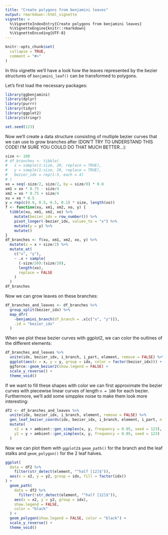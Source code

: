 ```yaml
---
title: "Create polygons from benjamini leaves"
output: rmarkdown::html_vignette
vignette: >
  %\VignetteIndexEntry{Create polygons from benjamini leaves}
  %\VignetteEngine{knitr::rmarkdown}
  %\VignetteEncoding{UTF-8}
---
```


```r
knitr::opts_chunk$set(
  collapse = TRUE,
  comment = "#>"
)
```

In this vignette we'll have a look how the leaves represented by the bezier 
structures of `benjamini_leaf()` can be transformed to polygons.

Let's first load the necessary packages:


```r
library(ggbenjamini)
library(dplyr)
library(purrr)
library(tidyr)
library(ggplot2)
library(stringr)

set.seed(123)
```

Now we'll create a data structure consisting of multiple bezier curves that we can use to grow branches after (DON'T TRY TO UNDERSTAND THIS CODE! I'M SURE YOU COULD DO THAT MUCH BETTER...):

```r
size <- 160
# df_branches <- tibble(
#   x = sample(1:size, 20, replace = TRUE), 
#   y = sample(1:size, 20, replace = TRUE), 
#   bezier_idx = rep(1:5, each = 4)
# )
xo = seq(-size/2, size/2, by = size/8) * 0.8
xm1 = xo * 0.75 - size/4
xm2 = xo * 0.75 + size/4
xu = xo * 0.5
y = rep(c(0.9, 0.5, 0.5, 0.1) * size, length(xo))
f <- function(xu, xm1, xm2, xo, y) {
  tibble(xu, xm1, xm2, xo) %>% 
    mutate(bezier_idx = row_number()) %>% 
    pivot_longer(-bezier_idx, values_to = "x") %>% 
    mutate(y = y) %>% 
    mutate()
}
df_branches <- f(xu, xm1, xm2, xo, y) %>% 
  mutate(x = x + size/2) %>% 
  mutate_at(
    c("x", "y"), 
    ~ .x + sample(
      (-size/20):(size/20), 
      length(xo), 
      replace = FALSE
    )
  )
df_branches
```

Now we can grow leaves on these branches:

```r
df_branches_and_leaves <- df_branches %>% 
  group_split(bezier_idx) %>% 
  map_dfr(
    ~benjamini_branch(df_branch = .x[c("x", "y")]),
    .id = "bezier_idx"
  )
```

When we plot these bezier curves with ggplot2, we can color the outlines of the
different elements:

```r
df_branches_and_leaves %>%
  unite(idx, bezier_idx, i_branch, i_part, element, remove = FALSE) %>% 
  ggplot(aes(x = x, y = y, group = idx, color = factor(bezier_idx))) + 
  ggforce::geom_bezier2(show.legend = FALSE) +
  scale_y_reverse() +
  theme_void()
```

If we want to fill these shapes with color we can first approximate the bezier curves with piecewise linear curves of length `n = 100` for each bezier. Furthermore, we'll add some simpplex noise to make them look more interesting:
```r
df2 <- df_branches_and_leaves %>%
  unite(idx, bezier_idx, i_branch, element, remove = FALSE) %>%
  gen_leaf_bezier_coords(idx, bezier_idx, i_branch, element, i_part, n = 100) %>% 
  mutate(
    x2 = x + ambient::gen_simplex(x, y, frequency = 0.05, seed = 123),
    y2 = y + ambient::gen_simplex(x, y, frequency = 0.05, seed = 123)
  )
```

Now we can plot them with `ggplot2`s `geom_path()` for the branch and the leaf stalks and `geom_polygon()` for the 2 leaf halves.


```r
ggplot(
  data = df2 %>% 
    filter(str_detect(element, "^half [12]$")),
  aes(x = x2, y = y2, group = idx, fill = factor(idx))
) + 
  geom_path(
    data = df2 %>% 
      filter(!str_detect(element, "^half [12]$")), 
    aes(x = x2, y = y2, group = idx), 
    show.legend = FALSE, 
    color = "black"
  ) +
  geom_polygon(show.legend = FALSE, color = "black") +
  scale_y_reverse() +
  theme_void() 
```
